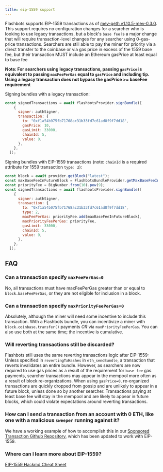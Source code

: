 ```yaml
---
title: eip-1559 support
---
```


Flashbots supports EIP-1559 transactions as of [mev-geth v1.10.5-mev-0.3.0](https://github.com/flashbots/mev-geth/releases/tag/v1.10.5-mev0.3.0). This support
requires no configuration changes for a searcher who is looking to use legacy transactions, but a block's `base fee` is a major change that will require transaction-level changes for any searcher using 0-gas-price transactions.
Searchers are still able to pay the miner for priority via a direct transfer to the coinbase or via gas price in excess of the 1559 base fee, but their transaction MUST include an Ethereum gasPrice at least equal to base fee

**Note: For searchers using legacy transactions, passing `gasPrice` is equivalent to passing `maxFeePerGas` equal to `gasPrice` and including tip. Using a legacy transaction does not bypass the gasPrice >= baseFee requirement**

Signing bundles with a legacy transaction:
```js
const signedTransactions = await flashbotsProvider.signBundle([
    {
      signer: authSigner,
      transaction: {
        to: "0xf1a54b075fb71768ac31b33fd7c61ad8f9f7dd18",
        gasPrice: 10,
        gasLimit: 33000,
        chainId: 5,
        value: 0,
      },
    },
  ]);
```

Signing bundles with EIP-1559 transactions (note: `chainId` is a required attribute for 1559 transaction `type: 2`):
```js
const block = await provider.getBlock("latest");
const maxBaseFeeInFutureBlock = FlashbotsBundleProvider.getMaxBaseFeeInFutureBlock(block.baseFeePerGas, 1);
const priorityFee = BigNumber.from(10).pow(9);
const signedTransactions = await flashbotsProvider.signBundle([
    {
      signer: authSigner,
      transaction: {
        to: "0xf1a54b075fb71768ac31b33fd7c61ad8f9f7dd18",
        type: 2,
        maxFeePerGas: priorityFee.add(maxBaseFeeInFutureBlock),
        maxPriorityFeePerGas: priorityFee,
        gasLimit: 33000,
        chainId: 5,
        value: 0,
      },
    },
  ]);
```

## FAQ
### Can a transaction specify `maxFeePerGas=0`
No, all transactions must have maxFeePerGas greater than or equal to `block.baseFeePerGas`, or they are not eligible for inclusion in a block.

### Can a transaction specify `maxPriorityFeePerGas=0`
Absolutely, although the miner will need some incentive to include this transaction. With a Flashbots bundle, you can incentivize a miner with `block.coinbase.transfer()` payments _OR_ via `maxPriorityFeePerGas`. You can also use both at the same time; the incentive is cumulative.

### Will reverting transactions still be discarded?
Flashbots still uses the same reverting transactions logic after EIP-1559: Unless specified in `revertingTxHashes` in `eth_sendBundle`, a transaction that reverts invalidates an entire bundle. However, as searchers are now required to use gas prices as a result of the requirement for `base fee` gas payments, searcher transactions may appear in the mempool more often as a result of block re-organizations. When using `gasPrice=0`, re-organized transactions are quickly dropped from gossip and are unlikely to appear in a future block, unless done so by another searcher. Transactions paying at least base fee will stay in the mempool and are likely to appear in future blocks, which could violate expectations around reverting transactions.

### How can I send a transaction from an account with 0 ETH, like one with a malicious `sweeper` running against it?
We have a working example of how to accomplish this in our [Sponsored Transaction Github Repository](https://github.com/flashbots/searcher-sponsored-tx/), which has been updated to work with EIP-1559.

### Where can I learn more about EIP-1559?
[EIP-1559 Hackmd Cheat Sheet](https://hackmd.io/@q8X_WM2nTfu6nuvAzqXiTQ/1559-wallets)
